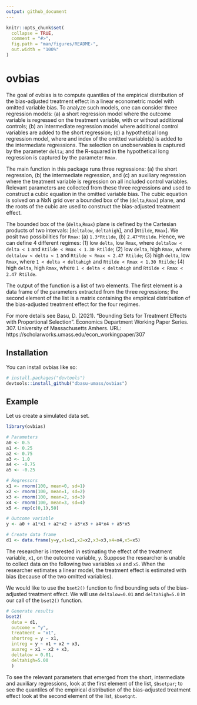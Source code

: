 ```yaml
---
output: github_document
---
```


<!-- README.md is generated from README.Rmd. Please edit that file -->

```r
knitr::opts_chunk$set(
  collapse = TRUE,
  comment = "#>",
  fig.path = "man/figures/README-",
  out.width = "100%"
)
```
# ovbias

<!-- badges: start -->
<!-- badges: end -->

The goal of ovbias is to compute quantiles of the empirical distribution of the bias-adjusted treatment effect in a linear econometric model with omitted variable bias. To analyze such models, one can consider three regression models: (a) a short regression model where the outcome variable is regressed on the treatment variable, with or without additional controls; (b) an intermediate regression model where additional control variables are added to the short regression; (c) a hypothetical long regression model, where and index of the omitted variable(s) is added to the intermediate regressions. The selection on unobservables is captured by the parameter `delta`; and the R-squared in the hypothetical long regression is captured by the parameter `Rmax`.

The main function in this package runs three regressions: (a) the short regression, (b) the intermediate regression, and (c) an auxiliary regression where the treatment variable is regression on all included control variables. Relevant parameters are collected from these three regressions and used to construct a cubic equation in the omitted variable bias. The cubic equation is solved on a NxN grid over a bounded box of the (`delta`,`Rmax`) plane, and the roots of the cubic are used to construct the bias-adjusted treatment effect. 

The bounded box of the (`delta`,`Rmax`) plane is defined by the Cartesian products of two intervals: [`deltalow`, `deltahigh`], and [`Rtilde`, `Rmax`]. We posit two possibilities for `Rmax`: (a) `1.3*Rtilde`, (b) `2.47*Rtilde`. Hence, we can define 4 different regimes: (1) low `delta`, low `Rmax`, where `deltalow < delta < 1` and `Rtilde < Rmax < 1.30 Rtilde`; (2) low `delta`, high `Rmax`, where `deltalow < delta < 1` and `Rtilde < Rmax < 2.47 Rtilde`; (3) high `delta`, low `Rmax`, where `1 < delta < deltahigh` and `Rtilde < Rmax < 1.30 Rtilde`; (4) high `delta`, high `Rmax`, where `1 < delta < deltahigh` and `Rtilde < Rmax < 2.47 Rtilde`.

The output of the function is a list of two elements. The first element is a data frame of the parameters extracted from the three regressions; the second element of the list is a matrix containing the empirical distribution of the bias-adjusted treatment effect for the four regimes. 

For more details see Basu, D. (2021). "Bounding Sets for Treatment Effects with Proportional Selection". Economics Department Working Paper Series. 307. University of Massachusetts Amhers. URL: https://scholarworks.umass.edu/econ_workingpaper/307  

## Installation

You can install ovbias like so:

``` r
# install.packages("devtools")
devtools::install_github("dbasu-umass/ovbias")
```
## Example

Let us create a simulated data set.

```r
library(ovbias)

# Parameters
a0 <- 0.5
a1 <- 0.25
a2 <- 0.75
a3 <- 1.0
a4 <- -0.75 
a5 <- -0.25

# Regressors
x1 <- rnorm(100, mean=0, sd=1)
x2 <- rnorm(100, mean=1, sd=2)
x3 <- rnorm(100, mean=2, sd=3)
x4 <- rnorm(100, mean=3, sd=4)
x5 <- rep(c(0,1),50)

# Outcome variable
y <- a0 + a1*x1 + a2*x2 + a3*x3 + a4*x4 + a5*x5

# Create data frame
d1 <- data.frame(y=y,x1=x1,x2=x2,x3=x3,x4=x4,x5=x5)
```

The researcher is interested in estimating the effect of the treatment variable, `x1`, on the outcome variable, `y`. Suppose the researcher is unable to collect data on the following two variables `x4` and `x5`. When the researcher estimates a linear model, the treatment effect is estimated with bias (because of the two omitted variables). 

We would like to use the `bset2()` function to find bounding sets of the bias-adjusted treatment effect. We will use `deltalow=0.01` and `deltahigh=5.0` in our call of the `bset2()` function.

```r
# Generate results
bset2(
  data = d1,
  outcome = "y",
  treatment = "x1",
  shortreg = y ~ x1,
  intreg = y ~ x1 + x2 + x3,
  auxreg = x1 ~ x2 + x3, 
  deltalow = 0.01, 
  deltahigh=5.00
  )

```

To see the relevant parameters that emerged from the short, intermediate and auxiliary regressions, look at the first element of the list, `$bsetpar`; to see the quantiles of the empirical distribution of the bias-adjusted treatment effect look at the second element of the list, `$bsetqnt`. 
